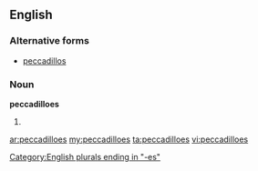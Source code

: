 ==English==

===Alternative forms===
* [[peccadillos]]

===Noun===
'''peccadilloes'''

# {{plural of|[[peccadillo]]}}

[[Category:English plurals ending in "-es"]]

[[ar:peccadilloes]]
[[my:peccadilloes]]
[[ta:peccadilloes]]
[[vi:peccadilloes]]